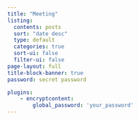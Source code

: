 ```yaml
---
title: "Meeting"
listing:
  contents: posts
  sort: "date desc"
  type: default
  categories: true
  sort-ui: false
  filter-ui: false
page-layout: full
title-block-banner: true
password: secret password

plugins:
    - encryptcontent:
        global_password: 'your_password'
---
```

